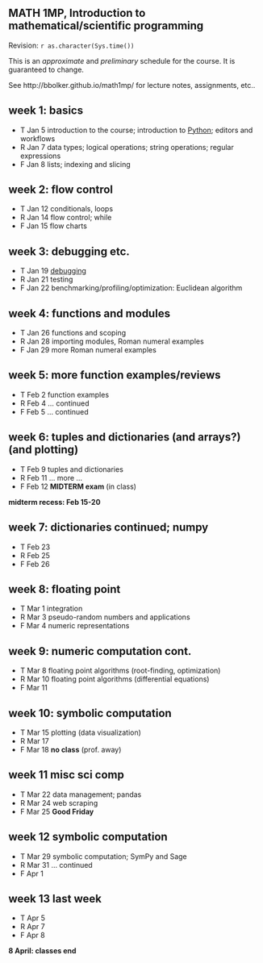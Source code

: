 ## MATH 1MP, Introduction to mathematical/scientific programming

Revision: `r as.character(Sys.time())`

This is an *approximate* and *preliminary* schedule for the course.  It is guaranteed to change.

See http://bbolker.github.io/math1mp/ for lecture notes, assignments, etc..

## week 1: basics

* T Jan 5  introduction to the course; introduction to [Python](http://xkcd.com/353/); editors and workflows
* R Jan 7  data types; logical operations; string operations; regular expressions
* F Jan 8  lists; indexing and slicing

<!-- editors (xkcd butterfly?) -->
<!-- variable naming and conventions; http://www.gps.alaska.edu/jeff/Classes/GEOS436+636/02_fundamentals.pdf; **assignment**: set up Python and write a couple of trivial programmes -->

## week 2: flow control

* T Jan 12 conditionals, loops
* R Jan 14 flow control; while
* F Jan 15 flow charts

## week 3: debugging etc.

* T Jan 19 [debugging](http://danluu.com/teach-debugging/)
* R Jan 21 testing
* F Jan 22 benchmarking/profiling/optimization: Euclidean algorithm

## week 4: functions and modules

* T Jan 26 functions and scoping
* R Jan 28 importing modules, Roman numeral examples
* F Jan 29 more Roman numeral examples

## week 5: more function examples/reviews

* T Feb 2 function examples
* R Feb 4 ... continued
* F Feb 5 ... continued

## week 6: tuples and dictionaries (and arrays?) (and plotting)

* T Feb 9 tuples and dictionaries 
* R Feb 11 ... more ...
* F Feb 12 **MIDTERM exam** (in class)

**midterm recess: Feb 15-20**

## week 7: dictionaries continued; numpy

* T Feb 23 
* R Feb 25 
* F Feb 26 

## week 8: floating point

* T Mar 1 integration
* R Mar 3 pseudo-random numbers and applications
* F Mar 4 numeric representations

## week 9: numeric computation cont.

* T Mar 8   floating point algorithms (root-finding, optimization) 
* R Mar 10  floating point algorithms (differential equations) 
* F Mar 11 

## week 10: symbolic computation

* T Mar 15 plotting (data visualization)
* R Mar 17 
* F Mar 18 **no class** (prof. away)

## week 11 misc sci comp

* T Mar 22 data management; pandas
* R Mar 24 web scraping
* F Mar 25 **Good Friday**

## week 12 symbolic computation

* T Mar 29 symbolic computation; SymPy and Sage
* R Mar 31 ... continued
* F Apr 1

## week 13 last week

* T Apr 5
* R Apr 7
* F Apr 8

**8 April: classes end**

